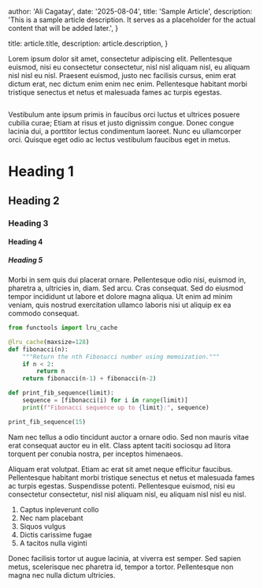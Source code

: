 
  author: 'Ali Cagatay',
  date: '2025-08-04',
  title: 'Sample Article',
  description:
    'This is a sample article description. It serves as a placeholder for the actual content that will be added later.',
}

  title: article.title,
  description: article.description,
}




Lorem ipsum dolor sit amet, consectetur adipiscing elit. Pellentesque euismod, nisi eu consectetur consectetur, nisl nisl aliquam nisl, eu aliquam nisl nisl eu nisl. Praesent euismod, justo nec facilisis cursus, enim erat dictum erat, nec dictum enim enim nec enim. Pellentesque habitant morbi tristique senectus et netus et malesuada fames ac turpis egestas.

<Image src={designSystem} alt="" />



Vestibulum ante ipsum primis in faucibus orci luctus et ultrices posuere cubilia curae; Etiam at risus et justo dignissim congue. Donec congue lacinia dui, a porttitor lectus condimentum laoreet. Nunc eu ullamcorper orci. Quisque eget odio ac lectus vestibulum faucibus eget in metus.


# Heading 1
## Heading 2
### Heading 3
#### Heading 4
##### Heading 5


Morbi in sem quis dui placerat ornare. Pellentesque odio nisi, euismod in, pharetra a, ultricies in, diam. Sed arcu. Cras consequat. Sed do eiusmod tempor incididunt ut labore et dolore magna aliqua. Ut enim ad minim veniam, quis nostrud exercitation ullamco laboris nisi ut aliquip ex ea commodo consequat.

```python
from functools import lru_cache

@lru_cache(maxsize=128)
def fibonacci(n):
    """Return the nth Fibonacci number using memoization."""
    if n < 2:
        return n
    return fibonacci(n-1) + fibonacci(n-2)

def print_fib_sequence(limit):
    sequence = [fibonacci(i) for i in range(limit)]
    print(f"Fibonacci sequence up to {limit}:", sequence)

print_fib_sequence(15)
```



Nam nec tellus a odio tincidunt auctor a ornare odio. Sed non mauris vitae erat consequat auctor eu in elit. Class aptent taciti sociosqu ad litora torquent per conubia nostra, per inceptos himenaeos.

Aliquam erat volutpat. Etiam ac erat sit amet neque efficitur faucibus. Pellentesque habitant morbi tristique senectus et netus et malesuada fames ac turpis egestas. Suspendisse potenti. Pellentesque euismod, nisi eu consectetur consectetur, nisl nisl aliquam nisl, eu aliquam nisl nisl eu nisl.

1. Captus inpleverunt collo
2. Nec nam placebant
3. Siquos vulgus
4. Dictis carissime fugae
5. A tacitos nulla viginti



Donec facilisis tortor ut augue lacinia, at viverra est semper. Sed sapien metus, scelerisque nec pharetra id, tempor a tortor. Pellentesque non magna nec nulla dictum ultricies.
